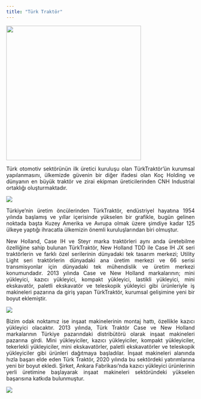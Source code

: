 ```yaml
---
title: "Türk Traktör"
---
```


![](giphy3.gif){width="360"}

::: {style="text-align: justify;"}
Türk otomotiv sektörünün ilk üretici kuruluşu olan TürkTraktör’ün kurumsal yapılanmasını, ülkemizde güvenin bir diğer ifadesi olan Koç Holding ve dünyanın en büyük traktör ve zirai ekipman üreticilerinden CNH Industrial ortaklığı oluşturmaktadır.
:::

![](company.jpg){fig-align="center"}

::: {style="text-align: justify;"}
Türkiye’nin üretim öncülerinden TürkTraktör, endüstriyel hayatına 1954 yılında başlamış ve yıllar içerisinde yükselen bir grafikle, bugün gelinen noktada başta Kuzey Amerika ve Avrupa olmak üzere şimdiye kadar 125 ülkeye yaptığı ihracatla ülkemizin önemli kuruluşlarından biri olmuştur.
:::

::: {style="text-align: justify;"}
New Holland, Case IH ve Steyr marka traktörleri aynı anda üretebilme özelliğine sahip bulunan TürkTraktör, New Holland TDD ile Case IH JX seri traktörlerin ve farklı özel serilerinin dünyadaki tek tasarım merkezi; Utility Light seri traktörlerin dünyadaki ana üretim merkezi ve 66 serisi transmisyonlar için dünyadaki tek mühendislik ve üretim merkezi konumundadır. 2013 yılında Case ve New Holland markalarının; mini yükleyici, kazıcı yükleyici, kompakt yükleyici, lastikli yükleyici, mini ekskavatör, paletli ekskavatör ve teleskopik yükleyici gibi ürünleriyle iş makineleri pazarına da giriş yapan TürkTraktör, kurumsal gelişimine yeni bir boyut eklemiştir.
:::

![](tlb1.jpg){fig-align="center"}

::: {style="text-align: justify;"}
Bizim odak noktamız ise inşaat makinelerinin montaj hattı, özellikle kazıcı yükleyici olacaktır. 2013 yılında, Türk Traktör Case ve New Holland markalarının Türkiye pazarındaki distribütörü olarak inşaat makineleri pazarına girdi. Mini yükleyiciler, kazıcı yükleyiciler, kompakt yükleyiciler, tekerlekli yükleyiciler, mini ekskavatörler, paletli ekskavatörler ve teleskopik yükleyiciler gibi ürünleri dağıtmaya başladılar. İnşaat makineleri alanında hızla başarı elde eden Türk Traktör, 2020 yılında bu sektördeki yatırımlarına yeni bir boyut ekledi. Şirket, Ankara Fabrikası'nda kazıcı yükleyici ürünlerinin yerli üretimine başlayarak inşaat makineleri sektöründeki yükselen başarısına katkıda bulunmuştur.
:::

![](tlb2.jpg){fig-align="center"}
